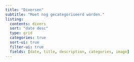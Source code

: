 ```yaml
---
title: "Diversen"
subtitle: "Moet nog gecategoriseerd worden."
listing:
  contents: divers
  sort: "date desc"
  type: grid
  categories: true
  sort-ui: true
  filter-ui: true
  fields: [date, title, description, categories, image]
---
```

